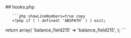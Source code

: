 

<div class="phpdocumentor-element -file">
    ## hooks.php

        

    
       ```php showLineNumbers=true copy
       <?php if ( ! defined( 'ABSPATH' ) ) exit;

return array(
	'balance_field215' => 'balance_field215',
);
       ```
</div>
